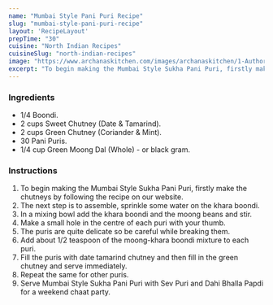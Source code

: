 ---
name: "Mumbai Style Pani Puri Recipe"
slug: "mumbai-style-pani-puri-recipe"
layout: 'RecipeLayout'
prepTime: "30"
cuisine: "North Indian Recipes"
cuisineSlug: "north-indian-recipes"
image: "https://www.archanaskitchen.com/images/archanaskitchen/1-Author/Madhuli_Ajay/Mumbai_Style_Pani_Puri.jpg"
excerpt: "To begin making the Mumbai Style Sukha Pani Puri, firstly make the chutneys by following the recipe on our website"
---

### Ingredients

- 1/4 Boondi.
- 2 cups Sweet Chutney (Date & Tamarind).
- 2 cups Green Chutney (Coriander & Mint).
- 30 Pani Puris.
- 1/4 cup Green Moong Dal (Whole) - or black gram.

### Instructions

1. To begin making the Mumbai Style Sukha Pani Puri, firstly make the chutneys by following the recipe on our website.
1. The next step is to assemble, sprinkle some water on the khara boondi.
1. In a mixing bowl add the khara boondi and the moong beans and stir.
1. Make a small hole in the centre of each puri with your thumb.
1. The puris are quite delicate so be careful while breaking them.
1. Add about 1/2 teaspoon of the moong-khara boondi mixture to each puri.
1. Fill the puris with date tamarind chutney and then fill in the green chutney and serve immediately.
1. Repeat the same for other puris.
1. Serve Mumbai Style Sukha Pani Puri with Sev Puri and Dahi Bhalla Papdi for a weekend chaat party.
